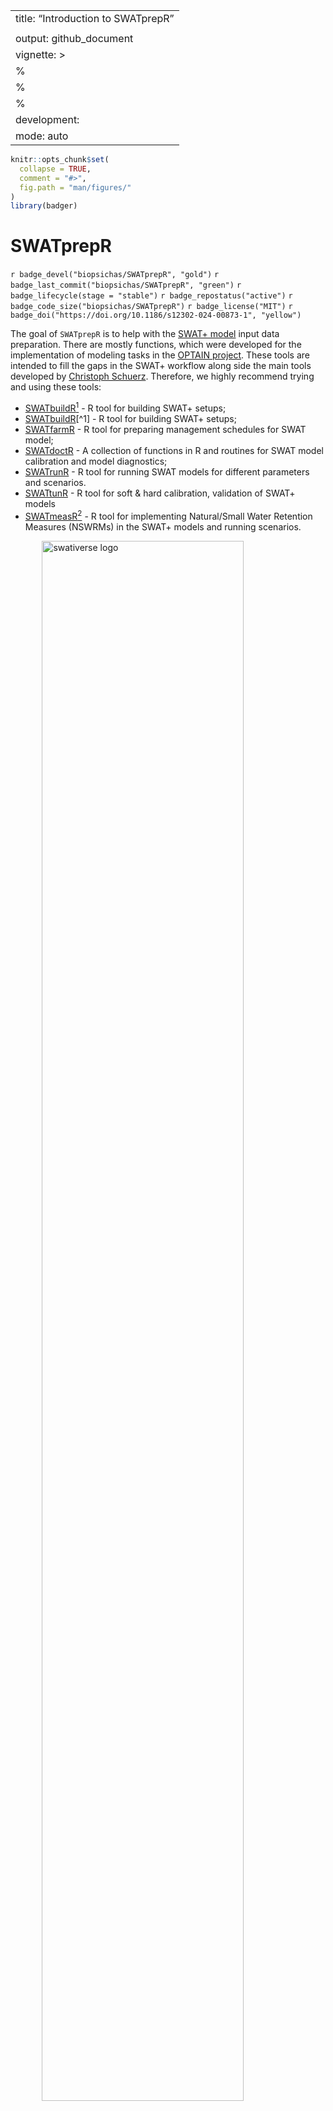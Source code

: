 
---
title: "Introduction to SWATprepR"
<!-- output: rmarkdown::html_vignette -->
output: github_document
vignette: >
  %\VignetteIndexEntry{Introduction to SWATprepR}
  %\VignetteEngine{knitr::rmarkdown}
  %\VignetteEncoding{UTF-8}
development:
  mode: auto
---

```r
knitr::opts_chunk$set(
  collapse = TRUE,
  comment = "#>",
  fig.path = "man/figures/"
)
library(badger)
```

# SWATprepR

`r badge_devel("biopsichas/SWATprepR", "gold")`
`r badge_last_commit("biopsichas/SWATprepR", "green")`
`r badge_lifecycle(stage = "stable")`
`r badge_repostatus("active")`
`r badge_code_size("biopsichas/SWATprepR")`
`r badge_license("MIT")`
`r badge_doi("https://doi.org/10.1186/s12302-024-00873-1", "yellow")`

The goal of `SWATprepR` is to help with the [SWAT+ model](https://swat.tamu.edu/software/plus/) input data preparation. There are mostly functions, which were developed for the implementation of modeling tasks in the [OPTAIN project](https://www.optain.eu/). These tools are intended to fill the gaps in the SWAT+ workflow along side the main tools developed by [Christoph Schuerz](https://www.ufz.de/index.php?en=49467). Therefore, we highly recommend trying and using these tools:

- [SWATbuildR](https://git.ufz.de/optain/wp4-integrated-assessment/swat/bildr_script)^[For access please inquire at *christoph.schuerz@ufz.de*.] - R tool for building SWAT+ setups;
- [SWATbuildR](https://git.ufz.de/optain/wp4-integrated-assessment/swat/bildr_script)[^1] -
  R tool for building SWAT+ setups; 
- [SWATfarmR](http://chrisschuerz.github.io/SWATfarmR/) - R tool for
  preparing management schedules for SWAT model;
- [SWATdoctR](https://git.ufz.de/schuerz/swatdoctr) - A collection of
  functions in R and routines for SWAT model calibration and model
  diagnostics;
- [SWATrunR](https://chrisschuerz.github.io/SWATrunR/) - R tool for running 
SWAT models for different parameters and scenarios.
- [SWATtunR](https://biopsichas.github.io/SWATtunR/) - R tool for soft & hard calibration, validation of SWAT+ models
- [SWATmeasR](https://nc.ufz.de/s/KA9Cr2bbtALGMHr?path=%2FWPs%20%26%20Tasks%2FWP4%2FTask%204.4%2FTools%20to%20share)^[For access please inquire at *christoph.schuerz@ufz.de*.] - R tool for implementing Natural/Small Water Retention Measures (NSWRMs) in the SWAT+ models and running scenarios.

<img src="man/figures/swativerse_update.png" title="SWAT packages for R" alt="swativerse logo" width="80%" style="display: block; margin: auto;" />

Detailed information about packages, workflow steps, input data, SWAT+ parameters, model calibration, validation, etc., could be found in the [SWAT+ modeling protocol](https://doi.org/10.5281/zenodo.7463395).

## Installation

You can install the development version of SWATprepR from [GitHub](https://github.com/biopsichas/SWATprepR). Please be aware that running [`get_usersoil_table()`](reference/get_usersoil_table.html) function the `euptf2` [package](https://github.com/tkdweber/euptf2) has to be installed. 

``` r
# If the package 'remotes' is not installed run first:
install.packages("remotes")

# The installation of `SWATprepR`.
remotes::install_github("biopsichas/SWATprepR")
# The `euptf2` package has to be installed to utilize `get_usersoil_table()` function.
remotes::install_github("tkdweber/euptf2")
```

## Data

All the data required to run and test package are installed with package in the extdata folder. Exact location on computer could be found running lines below. Please run it on your system to find it for you.   

```r
library(SWATprepR)
temp_path <- system.file("extdata", package = "SWATprepR")
print(temp_path)
```

## Templates

In order to use *SWATprepR* package functions with your data you should prepare your data to be inline with templates we have provided in *extdata* folder. Such are:

- **calibration_data.xlsx** - template for loading calibration (water flow and water quality variables) data.
- **weather_data.xlsx** - template for loading weather variables.
- **usersoils.csv** - example of loading soil parameters dataset. 
- **pnt_data.xlsx** - template of point source dataset.
- **GIS/** - folder with GIS layers needed to run some functions.

Data prepared according to templates can be directly loaded into R and all the functions applied as described. 
